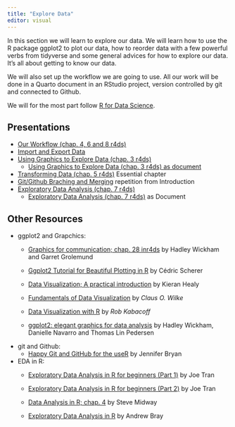 ```yaml
---
title: "Explore Data"
editor: visual
---
```


In this section we will learn to explore our data. We will learn how to use the R package ggplot2 to plot our data, how to reorder data with a few powerful verbs from tidyverse and some general advices for how to explore our data. It's all about getting to know our data.

We will also set up the workflow we are going to use. All our work will be done in a Quarto document in an RStudio project, version controlled by git and connected to Github.

We will for the most part follow [R for Data Science](https://r4ds.had.co.nz).

## Presentations

-   [Our Workflow (chap. 4, 6 and 8 r4ds)](wf/wf.qmd)
-   [Import and Export Data](import-export-data/import-export-data.qmd)
-   [Using Graphics to Explore Data (chap. 3 r4ds)](intro-ggplot2/index.qmd)
    -   [Using Graphics to Explore Data (chap. 3 r4ds) as document](intro-ggplot2/intro-ggplot2-doc.qmd)
-   [Transforming Data (chap. 5 r4ds)](trans-data/trans-data.qmd) Essential chapter
-   [Git/Github Braching and Merging](../../introduction/git-github/git-github.html#/git-in-rstudio-1) repetition from Introduction
-   [Exploratory Data Analysis (chap. 7 r4ds)](eda/eda.qmd)
    -   [Exploratory Data Analysis (chap. 7 r4ds)](eda/eda-doc.qmd) as Document

## Other Resources

-   ggplot2 and Grapchics:
    -   [Graphics for communication; chap. 28 inr4ds](https://r4ds.had.co.nz/graphics-for-communication.html) by Hadley Wickham and Garret Grolemund

    -   [Ggplot2 Tutorial for Beautiful Plotting in R](https://www.cedricscherer.com/2019/08/05/a-ggplot2-tutorial-for-beautiful-plotting-in-r/) by Cédric Scherer

    -   [Data Visualization; A practical introduction](https://socviz.co) by Kieran Healy

    -   [Fundamentals of Data Visualization](https://clauswilke.com/dataviz/) by *Claus O. Wilke*

    -   [Data Visualization with R](https://rkabacoff.github.io/datavis/) by *Rob Kabacoff*

    -   [ggplot2: elegant graphics for data analysis](https://ggplot2-book.org/individual-geoms.html) by Hadley Wickham, Danielle Navarro and Thomas Lin Pedersen
-   git and Github:
    -   [Happy Git and GitHub for the useR](https://happygitwithr.com) by Jennifer Bryan
-   EDA in R:
    -   [Exploratory Data Analysis in R for beginners (Part 1)](https://towardsdatascience.com/exploratory-data-analysis-in-r-for-beginners-fe031add7072) by Joe Tran

    -   [Exploratory Data Analysis in R for beginners (Part 2)](https://towardsdatascience.com/exploratory-data-analysis-in-r-for-beginners-part-2-5bfd35fc9781) by Joe Tran

    -   [Data Analysis in R; chap. 4](https://bookdown.org/steve_midway/DAR/exploratory-data-analysis.html) by Steve Midway

    -   [Exploratory Data Analysis in R](https://rpubs.com/odenipinedo/exploratory-data-analysis-in-R) by Andrew Bray
